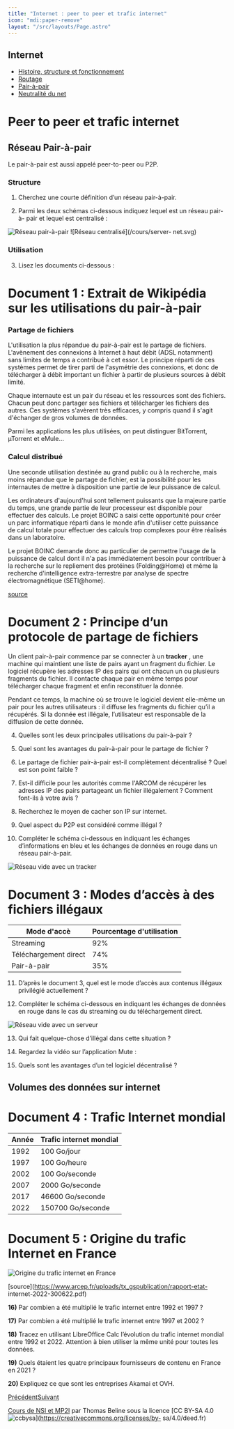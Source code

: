 ```yaml
---
title: "Internet : peer to peer et trafic internet"
icon: "mdi:paper-remove"
layout: "/src/layouts/Page.astro"
---
```

 
## Internet

  - [Histoire, structure et fonctionnement](fonctionnement)
  - [Routage](routage)
  - [Pair-à-pair](p2p)
  - [Neutralité du net](neutralite)

# Peer to peer et trafic internet

## Réseau Pair-à-pair

Le pair-à-pair est aussi appelé peer-to-peer ou P2P.

### Structure

1. Cherchez une courte définition d’un réseau pair-à-pair.

2. Parmi les deux schémas ci-dessous indiquez lequel est un réseau pair-à-
pair et lequel est centralisé :

![Réseau pair-à-pair](/cours/p2p-net.svg) ![Réseau centralisé](/cours/server-
net.svg)

### Utilisation

3. Lisez les documents ci-dessous :

# Document 1 : Extrait de Wikipédia sur les utilisations du pair-à-pair

### Partage de fichiers

L'utilisation la plus répandue du pair-à-pair est le partage de fichiers.
L'avènement des connexions à Internet à haut débit (ADSL notamment) sans
limites de temps a contribué à cet essor. Le principe réparti de ces systèmes
permet de tirer parti de l'asymétrie des connexions, et donc de télécharger à
débit important un fichier à partir de plusieurs sources à débit limité.

Chaque internaute est un pair du réseau et les ressources sont des fichiers.
Chacun peut donc partager ses fichiers et télécharger les fichiers des autres.
Ces systèmes s'avèrent très efficaces, y compris quand il s'agit d'échanger de
gros volumes de données.

Parmi les applications les plus utilisées, on peut distinguer BitTorrent,
µTorrent et eMule…

### Calcul distribué

Une seconde utilisation destinée au grand public ou à la recherche, mais moins
répandue que le partage de fichier, est la possibilité pour les internautes de
mettre à disposition une partie de leur puissance de calcul.

Les ordinateurs d'aujourd'hui sont tellement puissants que la majeure partie
du temps, une grande partie de leur processeur est disponible pour effectuer
des calculs. Le projet BOINC a saisi cette opportunité pour créer un parc
informatique réparti dans le monde afin d'utiliser cette puissance de calcul
totale pour effectuer des calculs trop complexes pour être réalisés dans un
laboratoire.

Le projet BOINC demande donc au particulier de permettre l'usage de la
puissance de calcul dont il n'a pas immédiatement besoin pour contribuer à la
recherche sur le repliement des protéines (Folding@Home) et même la recherche
d'intelligence extra-terrestre par analyse de spectre électromagnétique
(SETI@home).

[source](https://fr.wikipedia.org/wiki/Pair-%C3%A0-pair)

# Document 2 : Principe d’un protocole de partage de fichiers

Un client pair-à-pair commence par se connecter à un **tracker** , une machine
qui maintient une liste de pairs ayant un fragment du fichier. Le logiciel
récupère les adresses IP des pairs qui ont chacun un ou plusieurs fragments du
fichier. Il contacte chaque pair en même temps pour télécharger chaque
fragment et enfin reconstituer la donnée.

Pendant ce temps, la machine où se trouve le logiciel devient elle-même un
pair pour les autres utilisateurs : il diffuse les fragments du fichier qu’il
a récupérés. Si la donnée est illégale, l’utilisateur est responsable de la
diffusion de cette donnée.

4. Quelles sont les deux principales utilisations du pair-à-pair ?

5. Quel sont les avantages du pair-à-pair pour le partage de fichier ?

6. Le partage de fichier pair-à-pair est-il complètement décentralisé ?
Quel est son point faible ?

7. Est-il difficile pour les autorités comme l'ARCOM de récupérer les
adresses IP des pairs partageant un fichier illégalement ? Comment font-ils à
votre avis ?

8. Recherchez le moyen de cacher son IP sur internet.

9. Quel aspect du P2P est considéré comme illégal ?

10. Compléter le schéma ci-dessous en indiquant les échanges
d’informations en bleu et les échanges de données en rouge dans un réseau
pair-à-pair.

![Réseau vide avec un tracker](/cours/empty-net.png)

# Document 3 : Modes d’accès à des fichiers illégaux

Mode d'accè | Pourcentage d'utilisation  
---|---  
Streaming | 92%  
Téléchargement direct | 74%  
Pair-à-pair | 35%  
  
11. D’après le document 3, quel est le mode d’accès aux contenus illégaux
privilégié actuellement ?

12. Compléter le schéma ci-dessous en indiquant les échanges de données en
rouge dans le cas du streaming ou du téléchargement direct.

![Réseau vide avec un serveur](/cours/central.png)

13. Qui fait quelque-chose d’illégal dans cette situation ?

14. Regardez la vidéo sur l’application Mute :

15. Quels sont les avantages d’un tel logiciel décentralisé ?

## Volumes des données sur internet

# Document 4 : Trafic Internet mondial

Année | Trafic internet mondial  
---|---  
1992 | 100 Go/jour  
1997 | 100 Go/heure  
2002 | 100 Go/seconde  
2007 | 2000 Go/seconde  
2017 | 46600 Go/seconde  
2022 | 150700 Go/seconde  
  
# Document 5 : Origine du trafic Internet en France

![Origine du trafic internet en France](/cours/origines.png)

[source](https://www.arcep.fr/uploads/tx_gspublication/rapport-etat-
internet-2022-300622.pdf)

**16)** Par combien a été multiplié le trafic internet entre 1992 et 1997 ?

**17)** Par combien a été multiplié le trafic internet entre 1997 et 2002 ?

**18)** Tracez en utilisant LibreOffice Calc l’évolution du trafic internet
mondial entre 1992 et 2022. Attention à bien utiliser la même unité pour
toutes les données.

**19)** Quels étaient les quatre principaux fournisseurs de contenu en France
en 2021 ?

**20)** Expliquez ce que sont les entreprises Akamai et OVH.

[Précédent](routage)[Suivant](neutralite)

[Cours de NSI et MP2I](https://kxs.fr/cours/) par Thomas Beline sous la
licence [CC BY-SA 4.0
![ccbysa](//cours/ccbysa.svg)](https://creativecommons.org/licenses/by-
sa/4.0/deed.fr)

